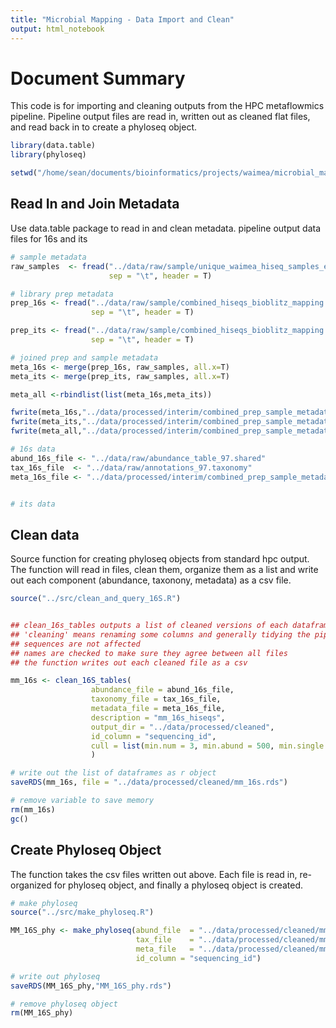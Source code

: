 ```yaml
---
title: "Microbial Mapping - Data Import and Clean"
output: html_notebook
---
```


# Document Summary
This code is for importing and cleaning outputs from the HPC metaflowmics pipeline.
Pipeline output files are read in, written out as cleaned flat files, and read back in to create a phyloseq object.


```r
library(data.table)
library(phyloseq)

setwd("/home/sean/documents/bioinformatics/projects/waimea/microbial_mapping/main")


```



## Read In and Join Metadata
Use data.table package to read in and clean metadata.
pipeline output data files for 16s and its


```r


# sample metadata
raw_samples  <- fread("../data/raw/sample/unique_waimea_hiseq_samples_emp.tsv",
                      sep = "\t", header = T)

# library prep metadata
prep_16s <- fread("../data/raw/sample/combined_hiseqs_bioblitz_mapping - 16S_prep_info.tsv",
                  sep = "\t", header = T)

prep_its <- fread("../data/raw/sample/combined_hiseqs_bioblitz_mapping - ITS_prep_info.tsv",
                  sep = "\t", header = T)

# joined prep and sample metadata
meta_16s <- merge(prep_16s, raw_samples, all.x=T)
meta_its <- merge(prep_its, raw_samples, all.x=T)

meta_all <-rbindlist(list(meta_16s,meta_its))

fwrite(meta_16s,"../data/processed/interim/combined_prep_sample_metadata_16s.csv")
fwrite(meta_its,"../data/processed/interim/combined_prep_sample_metadata_its.csv")
fwrite(meta_all,"../data/processed/interim/combined_prep_sample_metadata_16sandits.csv")

# 16s data
abund_16s_file <- "../data/raw/abundance_table_97.shared"
tax_16s_file  <- "../data/raw/annotations_97.taxonomy"
meta_16s_file <- "../data/processed/interim/combined_prep_sample_metadata_16s.csv"


# its data

```



## Clean data
Source function for creating phyloseq objects from standard hpc output.
The function will read in files, clean them, organize them as a list and write out each component (abundance, taxonony, metadata) as a csv file. 

```r
source("../src/clean_and_query_16S.R")


## clean_16s_tables outputs a list of cleaned versions of each dataframe
## 'cleaning' means renaming some columns and generally tidying the pipeline outputs
## sequences are not affected
## names are checked to make sure they agree between all files
## the function writes out each cleaned file as a csv

mm_16s <- clean_16S_tables(
                  abundance_file = abund_16s_file,
                  taxonomy_file = tax_16s_file,
                  metadata_file = meta_16s_file,
                  description = "mm_16s_hiseqs",
                  output_dir = "../data/processed/cleaned",
                  id_column = "sequencing_id",
                  cull = list(min.num = 3, min.abund = 500, min.single.abund = 1000 )
                  )

# write out the list of dataframes as r object
saveRDS(mm_16s, file = "../data/processed/cleaned/mm_16s.rds")

# remove variable to save memory
rm(mm_16s)
gc()

```

## Create Phyloseq Object
The function takes the csv files written out above. Each file is read in, re-organized for phyloseq object, and finally a phyloseq object is created.

```r
# make phyloseq
source("../src/make_phyloseq.R")

MM_16S_phy <- make_phyloseq(abund_file  = "../data/processed/cleaned/mm_16s_hiseqs_abundance_table.csv",
                            tax_file    = "../data/processed/cleaned/mm_16s_hiseqs_taxonomy_table.csv",
                            meta_file   = "../data/processed/cleaned/mm_16s_hiseqs_metadata_table.csv",
                            id_column = "sequencing_id")

# write out phyloseq
saveRDS(MM_16S_phy,"MM_16S_phy.rds")

# remove phyloseq object
rm(MM_16S_phy)

```


